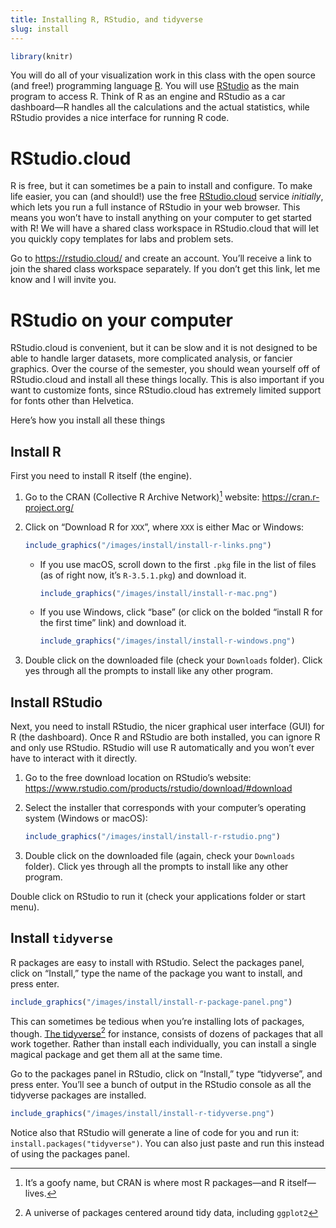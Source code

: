 ```yaml
---
title: Installing R, RStudio, and tidyverse
slug: install
---
```


```r
library(knitr)
```


<span class="newthought">You will do all of your visualization work</span> in this class with the open source (and free!) programming language [R](https://cran.r-project.org/). You will use [RStudio](https://www.rstudio.com/) as the main program to access R. Think of R as an engine and RStudio as a car dashboard—R handles all the calculations and the actual statistics, while RStudio provides a nice interface for running R code.


# RStudio.cloud

R is free, but it can sometimes be a pain to install and configure. To make life easier, you can (and should!) use the free [RStudio.cloud](http://rstudio.cloud/) service *initially*, which lets you run a full instance of RStudio in your web browser. This means you won't have to install anything on your computer to get started with R! We will have a shared class workspace in RStudio.cloud that will let you quickly copy templates for labs and problem sets.

Go to <https://rstudio.cloud/> and create an account. You'll receive a link to join the shared class workspace separately. If you don't get this link, let me know and I will invite you.


# RStudio on your computer

RStudio.cloud is convenient, but it can be slow and it is not designed to be able to handle larger datasets, more complicated analysis, or fancier graphics. Over the course of the semester, you should wean yourself off of RStudio.cloud and install all these things locally. This is also important if you want to customize fonts, since RStudio.cloud has extremely limited support for fonts other than Helvetica. 

Here's how you install all these things

## Install R

First you need to install R itself (the engine).

1. Go to the CRAN (Collective R Archive Network)^[It's a goofy name, but CRAN is where most R packages—and R itself—lives.] website: <https://cran.r-project.org/>
2. Click on "Download R for `XXX`", where `XXX` is either Mac or Windows:

    ```r
    include_graphics("/images/install/install-r-links.png")
    ```

    - If you use macOS, scroll down to the first `.pkg` file in the list of files (as of right now, it's `R-3.5.1.pkg`) and download it.
    
        ```r
        include_graphics("/images/install/install-r-mac.png")
        ```
    
    - If you use Windows, click "base" (or click on the bolded "install R for the first time" link) and download it. 
    
        ```r
        include_graphics("/images/install/install-r-windows.png")
        ```

3. Double click on the downloaded file (check your `Downloads` folder). Click yes through all the prompts to install like any other program.


## Install RStudio

Next, you need to install RStudio, the nicer graphical user interface (GUI) for R (the dashboard). Once R and RStudio are both installed, you can ignore R and only use RStudio. RStudio will use R automatically and you won't ever have to interact with it directly.

1. Go to the free download location on RStudio's website: <https://www.rstudio.com/products/rstudio/download/#download>
2. Select the installer that corresponds with your computer's operating system (Windows or macOS):

    ```r
    include_graphics("/images/install/install-r-rstudio.png")
    ```

3. Double click on the downloaded file (again, check your `Downloads` folder). Click yes through all the prompts to install like any other program.

Double click on RStudio to run it (check your applications folder or start menu).


## Install `tidyverse`

R packages are easy to install with RStudio. Select the packages panel, click on "Install," type the name of the package you want to install, and press enter.

```r
include_graphics("/images/install/install-r-package-panel.png")
```

This can sometimes be tedious when you're installing lots of packages, though. [The tidyverse](https://www.tidyverse.org/)^[A universe of packages centered around tidy data, including `ggplot2`] for instance, consists of dozens of packages that all work together. Rather than install each individually, you can install a single magical package and get them all at the same time. 

Go to the packages panel in RStudio, click on "Install," type "tidyverse", and press enter. You'll see a bunch of output in the RStudio console as all the tidyverse packages are installed.

```r
include_graphics("/images/install/install-r-tidyverse.png")
```

Notice also that RStudio will generate a line of code for you and run it: `install.packages("tidyverse")`. You can also just paste and run this instead of using the packages panel.
